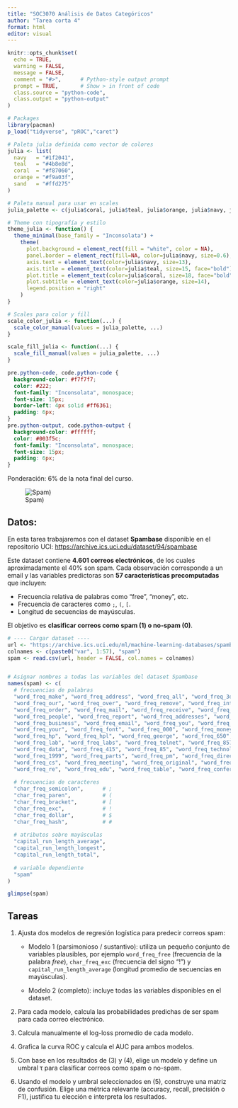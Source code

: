 ```yaml
---
title: "SOC3070 Análisis de Datos Categóricos"
author: "Tarea corta 4"
format: html
editor: visual
---
```


```r
knitr::opts_chunk$set(
  echo = TRUE,
  warning = FALSE,
  message = FALSE,
  comment = "#>",      # Python-style output prompt
  prompt = TRUE,       # Show > in front of code
  class.source = "python-code",
  class.output = "python-output"
)

# Packages
library(pacman)
p_load("tidyverse", "pROC","caret")

# Paleta julia definida como vector de colores
julia <- list(
  navy   = "#1f2041",
  teal   = "#4b8e8d",
  coral  = "#f87060",
  orange = "#f9a03f",
  sand   = "#ffd275"
)

# Paleta manual para usar en scales
julia_palette <- c(julia$coral, julia$teal, julia$orange, julia$navy, julia$sand)

# Theme con tipografía y estilo
theme_julia <- function() {
  theme_minimal(base_family = "Inconsolata") +
    theme(
      plot.background = element_rect(fill = "white", color = NA),
      panel.border = element_rect(fill=NA, color=julia$navy, size=0.6),
      axis.text = element_text(color=julia$navy, size=13),
      axis.title = element_text(color=julia$teal, size=15, face="bold"),
      plot.title = element_text(color=julia$coral, size=18, face="bold"),
      plot.subtitle = element_text(color=julia$orange, size=14),
      legend.position = "right"
    )
}

# Scales para color y fill
scale_color_julia <- function(...) {
  scale_color_manual(values = julia_palette, ...)
}

scale_fill_julia <- function(...) {
  scale_fill_manual(values = julia_palette, ...)
}
```

```css
pre.python-code, code.python-code {
  background-color: #f7f7f7;
  color: #222;
  font-family: "Inconsolata", monospace;
  font-size: 15px;
  border-left: 4px solid #ff6361;
  padding: 6px;
}
pre.python-output, code.python-output {
  background-color: #ffffff;
  color: #003f5c;
  font-family: "Inconsolata", monospace;
  font-size: 15px;
  padding: 6px;
}
```


Ponderación: 6% de la nota final del curso.

![Spam)](https://www.pandasecurity.com/en/mediacenter/src/uploads/2021/07/block-spam-yahoo-01-1.gif)

## Datos:

En esta tarea trabajaremos con el dataset **Spambase** disponible en el repositorio UCI: <https://archive.ics.uci.edu/dataset/94/spambase>

Este dataset contiene **4.601 correos electrónicos**, de los cuales aproximadamente el 40% son spam. Cada observación corresponde a un email y las variables predictoras son **57 características precomputadas** que incluyen:

-   Frecuencia relativa de palabras como "free", "money", etc.\
-   Frecuencia de caracteres como `;`, `(`, `[`.\
-   Longitud de secuencias de mayúsculas.

El objetivo es **clasificar correos como spam (1) o no-spam (0)**.

```r
# ---- Cargar dataset ----
url <- "https://archive.ics.uci.edu/ml/machine-learning-databases/spambase/spambase.data"
colnames <- c(paste0("var", 1:57), "spam")
spam <- read.csv(url, header = FALSE, col.names = colnames)


# Asignar nombres a todas las variables del dataset Spambase
names(spam) <- c(
  # frecuencias de palabras
  "word_freq_make", "word_freq_address", "word_freq_all", "word_freq_3d",
  "word_freq_our", "word_freq_over", "word_freq_remove", "word_freq_internet",
  "word_freq_order", "word_freq_mail", "word_freq_receive", "word_freq_will",
  "word_freq_people", "word_freq_report", "word_freq_addresses", "word_freq_free",
  "word_freq_business", "word_freq_email", "word_freq_you", "word_freq_credit",
  "word_freq_your", "word_freq_font", "word_freq_000", "word_freq_money",
  "word_freq_hp", "word_freq_hpl", "word_freq_george", "word_freq_650",
  "word_freq_lab", "word_freq_labs", "word_freq_telnet", "word_freq_857",
  "word_freq_data", "word_freq_415", "word_freq_85", "word_freq_technology",
  "word_freq_1999", "word_freq_parts", "word_freq_pm", "word_freq_direct",
  "word_freq_cs", "word_freq_meeting", "word_freq_original", "word_freq_project",
  "word_freq_re", "word_freq_edu", "word_freq_table", "word_freq_conference",
  
  # frecuencias de caracteres
  "char_freq_semicolon",      # ;
  "char_freq_paren",          # (
  "char_freq_bracket",        # [
  "char_freq_exc",            # !
  "char_freq_dollar",         # $
  "char_freq_hash",           # #
  
  # atributos sobre mayúsculas
  "capital_run_length_average",
  "capital_run_length_longest",
  "capital_run_length_total",
  
  # variable dependiente
  "spam"
)

glimpse(spam)
```

## Tareas

1.  Ajusta dos modelos de regresión logística para predecir correos spam:

    -   Modelo 1 (parsimonioso / sustantivo): utiliza un pequeño conjunto de variables plausibles, por ejemplo `word_freq_free` (frecuencia de la palabra *free*), `char_freq_exc` (frecuencia del signo "!") y `capital_run_length_average` (longitud promedio de secuencias en mayúsculas).

    -   Modelo 2 (completo): incluye todas las variables disponibles en el dataset.



2.  Para cada modelo, calcula las probabilidades predichas de ser spam para cada correo electrónico.


3.  Calcula manualmente el log-loss promedio de cada modelo.


4.  Grafica la curva ROC y calcula el AUC para ambos modelos.


5.  Con base en los resultados de (3) y (4), elige un modelo y define un umbral τ para clasificar correos como spam o no-spam.

6.  Usando el modelo y umbral seleccionados en (5), construye una matriz de confusión. Elige una métrica relevante (accuracy, recall, precisión o F1), justifica tu elección e interpreta los resultados.


